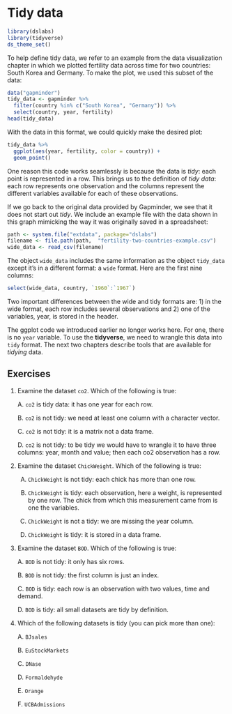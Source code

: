 # Tidy data

```r
library(dslabs)
library(tidyverse)
ds_theme_set()
```

To help define tidy data, we refer to an example from the data visualization chapter in which we plotted fertility data across time for two countries: South Korea and Germany. To make the plot, we used this subset of the data:

```r
data("gapminder")
tidy_data <- gapminder %>% 
  filter(country %in% c("South Korea", "Germany")) %>%
  select(country, year, fertility)
head(tidy_data)
```

With the data in this format, we could quickly make the desired plot:

```r
tidy_data %>% 
  ggplot(aes(year, fertility, color = country)) +
  geom_point()
```

One reason this code works seamlessly is because the data is _tidy_: each point is represented in a row. This brings us to the definition of _tidy data_: each row represents one observation and the columns represent the different variables available for each of these observations.

If we go back to the original data provided by Gapminder, we see that it does not start out _tidy_. We include an example file with the data shown in this graph mimicking the way it was originally saved in a spreadsheet:

```r
path <- system.file("extdata", package="dslabs")
filename <- file.path(path,  "fertility-two-countries-example.csv")
wide_data <- read_csv(filename)
```

The object `wide_data` includes the same information as the object `tidy_data` except it's in a different format: a `wide` format. Here are the first nine columns:

```r
select(wide_data, country, `1960`:`1967`)
```

Two important differences between the wide and tidy formats are: 1) in the wide format, each row includes several observations and 2) one of the variables, year, is stored in the header.
 
The ggplot code we introduced earlier no longer works here. For one, there is no `year` variable. To use the __tidyverse__, we need to wrangle this data into `tidy` format. The next two chapters describe tools that are available for _tidying_ data.

## Exercises {-}


1. Examine the dataset `co2`. Which of the following is true:

    A. `co2` is tidy data: it has one year for each row.

    B. `co2` is not tidy: we need at least one column with a character vector.

    C. `co2` is not tidy:  it is a matrix not a data frame.

    D. `co2` is not tidy: to be tidy we would have to wrangle it to have three columns: year, month and value; then each co2 observation has a row.


2. Examine the dataset  `ChickWeight`. Which of the following is true:

    A.  `ChickWeight` is not tidy: each chick has more than one row. 

    B.  `ChickWeight` is tidy: each observation, here a weight, is represented by one row. The chick from which this measurement came from is one the variables.

    C.  `ChickWeight` is not a tidy: we are missing the year column.

    D.  `ChickWeight` is tidy: it is stored in a data frame.


3. Examine the dataset `BOD`. Which of the following is true:

    A. `BOD` is not tidy: it only has six rows.

    B. `BOD` is not tidy: the first column is just an index.

    C. `BOD` is tidy: each row is an observation with two values, time and demand.

    D. `BOD` is tidy: all small datasets are tidy by definition.


4. Which of the following datasets is tidy (you can pick more than one):

    A. `BJsales`

    B. `EuStockMarkets`

    C. `DNase`

    D. `Formaldehyde`

    E. `Orange`

    F. `UCBAdmissions`


